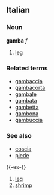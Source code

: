 ==Italian==
===Noun===
'''gamba''' ''f''

# [[leg]]

===Related terms===
*[[gambaccia]]
*[[gambacorta]]
*[[gambale]]
*[[gambata]]
*[[gambetta]]
*[[gambona]]
*[[gambuccia]]

===See also===
*[[coscia]]
*[[piede]]
{{-es-}}
#[[leg]]
#[[shrimp]]